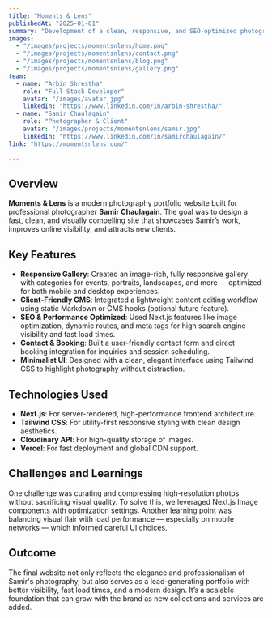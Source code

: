 ```yaml
---
title: "Moments & Lens"
publishedAt: "2025-01-01"
summary: "Development of a clean, responsive, and SEO-optimized photography portfolio website using Next.js and Tailwind CSS for Samir Chaulagain's brand: Moments & Lens."
images:
  - "/images/projects/momentsnlens/home.png"
  - "/images/projects/momentsnlens/contact.png"
  - "/images/projects/momentsnlens/blog.png"
  - "/images/projects/momentsnlens/gallery.png"
team:
  - name: "Arbin Shrestha"
    role: "Full Stack Developer"
    avatar: "/images/avatar.jpg"
    linkedIn: "https://www.linkedin.com/in/arbin-shrestha/"
  - name: "Samir Chaulagain"
    role: "Photographer & Client"
    avatar: "/images/projects/momentsnlens/samir.jpg"
    linkedIn: "https://www.linkedin.com/in/samirchaulagain/"
link: "https://momentsnlens.com/"

---
```


## Overview

**Moments & Lens** is a modern photography portfolio website built for professional photographer **Samir Chaulagain**. The goal was to design a fast, clean, and visually compelling site that showcases Samir’s work, improves online visibility, and attracts new clients.

## Key Features

- **Responsive Gallery**: Created an image-rich, fully responsive gallery with categories for events, portraits, landscapes, and more — optimized for both mobile and desktop experiences.
- **Client-Friendly CMS**: Integrated a lightweight content editing workflow using static Markdown or CMS hooks (optional future feature).
- **SEO & Performance Optimized**: Used Next.js features like image optimization, dynamic routes, and meta tags for high search engine visibility and fast load times.
- **Contact & Booking**: Built a user-friendly contact form and direct booking integration for inquiries and session scheduling.
- **Minimalist UI**: Designed with a clean, elegant interface using Tailwind CSS to highlight photography without distraction.

## Technologies Used

- **Next.js**: For server-rendered, high-performance frontend architecture.
- **Tailwind CSS**: For utility-first responsive styling with clean design aesthetics.
- **Cloudinary API**: For high-quality storage of images.
- **Vercel**: For fast deployment and global CDN support.

## Challenges and Learnings

One challenge was curating and compressing high-resolution photos without sacrificing visual quality. To solve this, we leveraged Next.js Image components with optimization settings. Another learning point was balancing visual flair with load performance — especially on mobile networks — which informed careful UI choices.

## Outcome

The final website not only reflects the elegance and professionalism of Samir's photography, but also serves as a lead-generating portfolio with better visibility, fast load times, and a modern design. It’s a scalable foundation that can grow with the brand as new collections and services are added.
